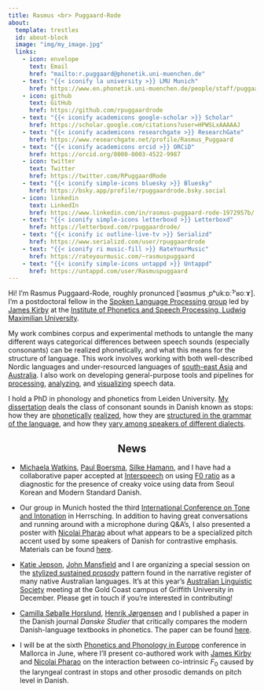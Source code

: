 ```yaml
---
title: Rasmus <br> Puggaard-Rode
about:
  template: trestles
  id: about-block
  image: "img/my_image.jpg"
  links:
    - icon: envelope
      text: Email
      href: "mailto:r.puggaard@phonetik.uni-muenchen.de"
    - text: "{{< iconify la university >}} LMU Munich"
      href: https://www.en.phonetik.uni-muenchen.de/people/staff/puggaard-rode_rasmus/index.html
    - icon: github
      text: GitHub
      href: https://github.com/rpuggaardrode
    - text: "{{< iconify academicons google-scholar >}} Scholar"
      href: https://scholar.google.com/citations?user=HPWSLxAAAAAJ
    - text: "{{< iconify academicons researchgate >}} ResearchGate"
      href: https://www.researchgate.net/profile/Rasmus_Puggaard
    - text: "{{< iconify academicons orcid >}} ORCiD"
      href: https://orcid.org/0000-0003-4522-9987
    - icon: twitter
      text: Twitter
      href: https://twitter.com/RPuggaardRode
    - text: "{{< iconify simple-icons bluesky >}} Bluesky"
      href: https://bsky.app/profile/rpuggaardrode.bsky.social
    - icon: linkedin
      text: LinkedIn
      href: https://www.linkedin.com/in/rasmus-puggaard-rode-1972957b/
    - text: "{{< iconify simple-icons letterboxd >}} Letterboxd"
      href: https://letterboxd.com/rpuggaardrode/
    - text: "{{< iconify ic outline-live-tv >}} Serializd"
      href: https://www.serializd.com/user/rpuggaardrode
    - text: "{{< iconify ri music-fill >}} RateYourMusic"
      href: https://rateyourmusic.com/~rasmuspuggaard
    - text: "{{< iconify simple-icons untappd >}} Untappd"
      href: https://untappd.com/user/Rasmuspuggaard
---
```


:::{#about-block}

Hi! I’m Rasmus Puggaard-Rode, roughly pronunced [ˈʁɑsmus ˌpʰukːɒːˀˈʁoːɤ]. 
I’m a postdoctoral fellow in the [Spoken Language Processing group](https://www.en.phonetik.uni-muenchen.de/research/research_groups/speech_processing/index.html){target='_blank'} led by [James Kirby](https://www.phonetik.uni-muenchen.de/personen/professoren/kirby_james/index.html){target='_blank'} at the [Institute of Phonetics and Speech Processing, Ludwig Maximilian University](https://www.en.phonetik.uni-muenchen.de/index.html){target="_blank"}.

My work combines corpus and experimental methods to untangle the many different ways categorical differences between speech sounds (especially consonants) can be realized phonetically, and what this means for the structure of language.
This work involves working with both well-described Nordic languages and under-resourced languages of [south-east Asia](https://www.isca-archive.org/speechprosody_2024/kirby24_speechprosody.html){target='_blank'} and [Australia](https://www.isca-archive.org/speechprosody_2024/jepson24_speechprosody.html){target='_blank'}. I also work on developing general-purpose tools and pipelines for [processing](https://github.com/rpuggaardrode/getVOT){target='_blank'}, [analyzing](https://github.com/kirbyj/praatsauce/tree/new-version){target='_blank'}, and [visualizing](https://rpuggaardrode.github.io/praatpicture_manual/){target='_blank'} speech data. 

I hold a PhD in phonology and phonetics from Leiden University. [My dissertation](https://www.lotpublications.nl/stop-hey-whats-that-sound){target='_blank'} deals the class of consonant sounds in Danish known as stops: how they are [phonetically](https://doi.org/10.1016/j.wocn.2022.101191){target='_blank'} [realized](https://www.journal-labphon.org/article/id/6449/){target='_blank'}, how they are [structured in the grammar of the language](https://www.tandfonline.com/doi/full/10.1080/03740463.2021.2022866){target="_blank"}, and how they [vary among speakers of different dialects](https://www.sciencedirect.com/science/article/pii/S0095447024000603){target='_blank'}.

:::

<h2 style='text-align: center;'>News</h2>

* [Michaela Watkins](https://sites.google.com/view/michaelawatkins/home){target='_blank'}, [Paul Boersma](https://www.fon.hum.uva.nl/paul/){target='_blank'}, [Silke Hamann](https://fon.hum.uva.nl/silke/){target='_blank'}, and I have had a collaborative paper accepted at [Interspeech](https://www.interspeech2025.org/home){target='_blank'} on using [F0 ratio](https://www.isca-archive.org/interspeech_2024/watkins24_interspeech.html){target='_blank'} as a diagnostic for the presence of creaky voice using data from Seoul Korean and Modern Standard Danish.

* Our group in Munich hosted the third [International Conference on Tone and Intonation](https://www.tai2025.org/){target='_blank'} in Herrsching. In addition to having great conversations and running around with a microphone during Q&A's, I also presented a poster with [Nicolai Pharao](https://nors.ku.dk/ansatte/?pure=da/persons/164799){target='_blank'} about what appears to be a specialized pitch accent used by some speakers of Danish for contrastive emphasis. Materials can be found [here](https://rpuggaardrode.github.io/tai){target='_blank'}.

* [Katie Jepson](https://languages-cultures.uq.edu.au/profile/10666/kathleen-jepson){target='_blank'}, [John Mansfield](http://langwidj.org/wp/){target='_blank'} and I are organizing a special session on the  [stylized sustained prosody](https://www.isca-archive.org/speechprosody_2024/jepson24_speechprosody.html){target='_blank'} pattern found in the narrative register of many native Australian languages. It's at this year's [Australian Linguistic Society](https://als.asn.au/Conference/2025/General){target='_blank'} meeting at the Gold Coast campus of Griffith University in December. Please get in touch if you're interested in contributing!

* [Camilla Søballe Horslund](https://vbn.aau.dk/en/persons/camillashm){target='_blank'}, [Henrik Jørgensen](https://www.au.dk/en/norhj@cc.au.dk){target='_blank'} and I published a paper in the Danish journal *Danske Studier* that critically compares the modern Danish-language textbooks in phonetics. The paper can be found [here](https://rasmuspuggaard.wordpress.com/wp-content/uploads/2025/05/2025_danskestudier.pdf){target='_blank'}.

* I will be at the sixth [Phonetics and Phonology in Europe](https://agenda.uib.es/120122/section/52273/6th-phonetics-and-phonology-in-europe-pape-2025.html){target='_blank'} conference in Mallorca in June, where I'll present co-authored work with [James Kirby](https://www.phonetik.uni-muenchen.de/~jkirby/){target='_blank'} and [Nicolai Pharao](https://nors.ku.dk/ansatte/?pure=da/persons/164799){target='_blank'} on the interaction between co-intrinsic *F*~0~ caused by the laryngeal contrast in stops and other prosodic demands on pitch level in Danish. 